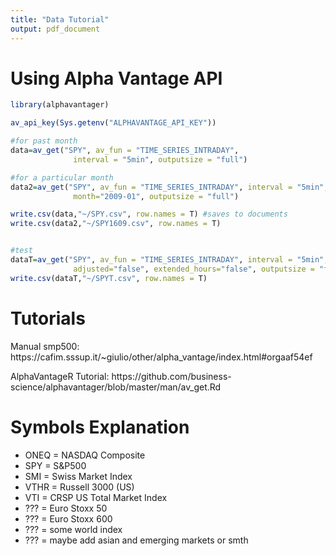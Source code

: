```yaml
---
title: "Data Tutorial"
output: pdf_document
---
```


# Using Alpha Vantage API
```r
library(alphavantager)

av_api_key(Sys.getenv("ALPHAVANTAGE_API_KEY"))

#for past month
data=av_get("SPY", av_fun = "TIME_SERIES_INTRADAY", 
              interval = "5min", outputsize = "full")

#for a particular month
data2=av_get("SPY", av_fun = "TIME_SERIES_INTRADAY", interval = "5min", 
              month="2009-01", outputsize = "full")

write.csv(data,"~/SPY.csv", row.names = T) #saves to documents
write.csv(data2,"~/SPY1609.csv", row.names = T) 


#test
dataT=av_get("SPY", av_fun = "TIME_SERIES_INTRADAY", interval = "5min", 
              adjusted="false", extended_hours="false", outputsize = "full")
write.csv(dataT,"~/SPYT.csv", row.names = T) 
```



# Tutorials

Manual smp500: https://cafim.sssup.it/~giulio/other/alpha_vantage/index.html#orgaaf54ef

AlphaVantageR Tutorial: https://github.com/business-science/alphavantager/blob/master/man/av_get.Rd


# Symbols Explanation
- ONEQ = NASDAQ Composite
- SPY = S&P500 
- SMI = Swiss Market Index
- VTHR = Russell 3000 (US)
- VTI = CRSP US Total Market Index
- ??? = Euro Stoxx 50
- ??? = Euro Stoxx 600
- ??? = some world index
- ??? = maybe add asian and emerging markets or smth